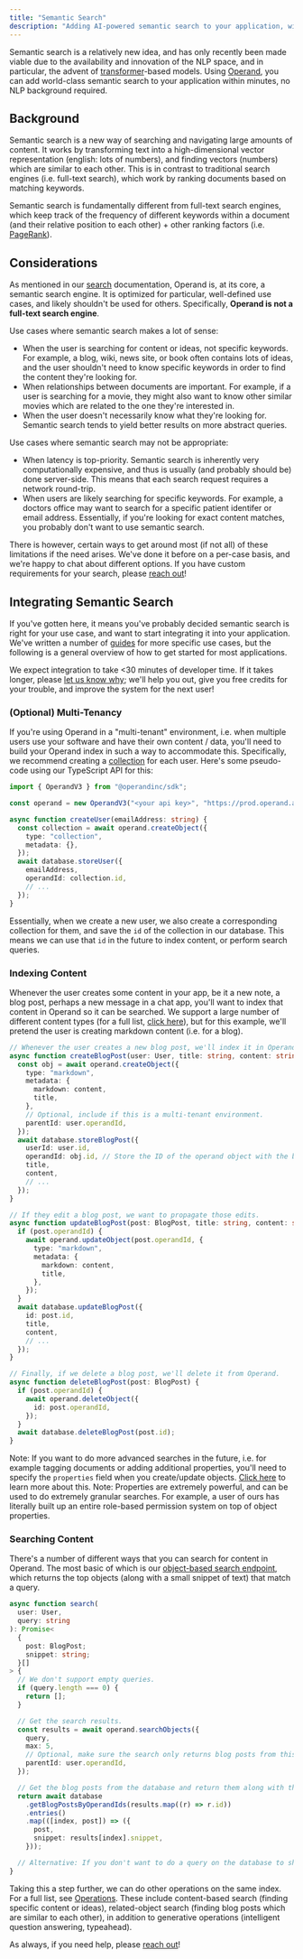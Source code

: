 ```yaml
---
title: "Semantic Search"
description: "Adding AI-powered semantic search to your application, with only a few code changes."
---
```


Semantic search is a relatively new idea, and has only recently been made viable due to the availability and innovation of the NLP space, and in particular, the advent of [transformer](https://arxiv.org/abs/1706.03762)-based models. Using [Operand](https://operand.ai), you can add world-class semantic search to your application within minutes, no NLP background required.

## Background

Semantic search is a new way of searching and navigating large amounts of content. It works by transforming text into a high-dimensional vector representation (english: lots of numbers), and finding vectors (numbers) which are similar to each other. This is in contrast to traditional search engines (i.e. full-text search), which work by ranking documents based on matching keywords.

Semantic search is fundamentally different from full-text search engines, which keep track of the frequency of different keywords within a document (and their relative position to each other) + other ranking factors (i.e. [PageRank](https://en.wikipedia.org/wiki/PageRank)).

## Considerations

As mentioned in our [search](/operations/search) documentation, Operand is, at its core, a semantic search engine. It is optimized for particular, well-defined use cases, and likely shouldn't be used for others. Specifically, **Operand is not a full-text search engine**.

Use cases where semantic search makes a lot of sense:

- When the user is searching for content or ideas, not specific keywords. For example, a blog, wiki, news site, or book often contains lots of ideas, and the user shouldn't need to know specific keywords in order to find the content they're looking for.
- When relationships between documents are important. For example, if a user is searching for a movie, they might also want to know other similar movies which are related to the one they're interested in.
- When the user doesn't necessarily know what they're looking for. Semantic search tends to yield better results on more abstract queries.

Use cases where semantic search may not be appropriate:

- When latency is top-priority. Semantic search is inherently very computationally expensive, and thus is usually (and probably should be) done server-side. This means that each search request requires a network round-trip.
- When users are likely searching for specific keywords. For example, a doctors office may want to search for a specific patient identifer or email address. Essentially, if you're looking for exact content matches, you probably don't want to use semantic search.

There is however, certain ways to get around most (if not all) of these limitations if the need arises. We've done it before on a per-case basis, and we're happy to chat about different options. If you have custom requirements for your search, please [reach out](mailto:support@operand.ai)!

## Integrating Semantic Search

If you've gotten here, it means you've probably decided semantic search is right for your use case, and want to start integrating it into your application. We've written a number of [guides](/guides) for more specific use cases, but the following is a general overview of how to get started for most applications.

We expect integration to take <30 minutes of developer time. If it takes longer, please [let us know why](/start#getting-help); we'll help you out, give you free credits for your trouble, and improve the system for the next user!

### (Optional) Multi-Tenancy

If you're using Operand in a "multi-tenant" environment, i.e. when multiple users use your software and have their own content / data, you'll need to build your Operand index in such a way to accommodate this. Specifically, we recommend creating a [collection](/objects#collection) for each user. Here's some pseudo-code using our TypeScript API for this:

```typescript
import { OperandV3 } from "@operandinc/sdk";

const operand = new OperandV3("<your api key>", "https://prod.operand.ai");

async function createUser(emailAddress: string) {
  const collection = await operand.createObject({
    type: "collection",
    metadata: {},
  });
  await database.storeUser({
    emailAddress,
    operandId: collection.id,
    // ...
  });
}
```

Essentially, when we create a new user, we also create a corresponding collection for them, and save the `id` of the collection in our database. This means we can use that `id` in the future to index content, or perform search queries.

### Indexing Content

Whenever the user creates some content in your app, be it a new note, a blog post, perhaps a new message in a chat app, you'll want to index that content in Operand so it can be searched. We support a large number of different content types (for a full list, [click here](/objects#types)), but for this example, we'll pretend the user is creating markdown content (i.e. for a blog).

```typescript
// Whenever the user creates a new blog post, we'll index it in Operand.
async function createBlogPost(user: User, title: string, content: string) {
  const obj = await operand.createObject({
    type: "markdown",
    metadata: {
      markdown: content,
      title,
    },
    // Optional, include if this is a multi-tenant environment.
    parentId: user.operandId,
  });
  await database.storeBlogPost({
    userId: user.id,
    operandId: obj.id, // Store the ID of the operand object with the blog post itself.
    title,
    content,
    // ...
  });
}

// If they edit a blog post, we want to propagate those edits.
async function updateBlogPost(post: BlogPost, title: string, content: string) {
  if (post.operandId) {
    await operand.updateObject(post.operandId, {
      type: "markdown",
      metadata: {
        markdown: content,
        title,
      },
    });
  }
  await database.updateBlogPost({
    id: post.id,
    title,
    content,
    // ...
  });
}

// Finally, if we delete a blog post, we'll delete it from Operand.
async function deleteBlogPost(post: BlogPost) {
  if (post.operandId) {
    await operand.deleteObject({
      id: post.operandId,
    });
  }
  await database.deleteBlogPost(post.id);
}
```

Note: If you want to do more advanced searches in the future, i.e. for example tagging documents or adding additional properties, you'll need to specify the `properties` field when you create/update objects. [Click here](/objects#properties) to learn more about this. Note: Properties are extremely powerful, and can be used to do extremely granular searches. For example, a user of ours has literally built up an entire role-based permission system on top of object properties.

### Searching Content

There's a number of different ways that you can search for content in Operand. The most basic of which is our [object-based search endpoint](/operations/search#object-based), which returns the top objects (along with a small snippet of text) that match a query.

```typescript
async function search(
  user: User,
  query: string
): Promise<
  {
    post: BlogPost;
    snippet: string;
  }[]
> {
  // We don't support empty queries.
  if (query.length === 0) {
    return [];
  }

  // Get the search results.
  const results = await operand.searchObjects({
    query,
    max: 5,
    // Optional, make sure the search only returns blog posts from this user.
    parentId: user.operandId,
  });

  // Get the blog posts from the database and return them along with the snippets.
  return await database
    .getBlogPostsByOperandIds(results.map((r) => r.id))
    .entries()
    .map(([index, post]) => ({
      post,
      snippet: results[index].snippet,
    }));

  // Alternative: If you don't want to do a query on the database to show the search results, you can index additional application-specific data when you're indexing the blog posts, and use that data (returned by searchObjects response) to render the search UI.
}
```

Taking this a step further, we can do other operations on the same index. For a full list, see [Operations](/operations). These include content-based search (finding specific content or ideas), related-object search (finding blog posts which are similar to each other), in addition to generative operations (intelligent question answering, typeahead).

As always, if you need help, please [reach out](/start#getting-help)!
